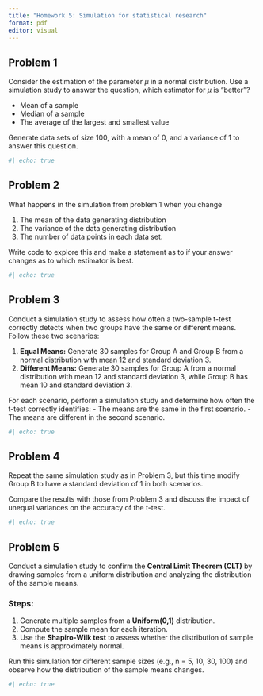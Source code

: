 ```yaml
---
title: "Homework 5: Simulation for statistical research"
format: pdf
editor: visual
---
```


## Problem 1

Consider the estimation of the parameter $\mu$ in a normal distribution. Use a simulation study to answer the question, which estimator for $\mu$ is "better"?

-   Mean of a sample
-   Median of a sample
-   The average of the largest and smallest value

Generate data sets of size 100, with a mean of 0, and a variance of 1 to answer this question.

```r
#| echo: true


```

## Problem 2

What happens in the simulation from problem 1 when you change

1.  The mean of the data generating distribution
2.  The variance of the data generating distribution
3.  The number of data points in each data set.

Write code to explore this and make a statement as to if your answer changes as to which estimator is best.

```r
#| echo: true


```

## Problem 3

Conduct a simulation study to assess how often a two-sample t-test correctly detects when two groups have the same or different means. Follow these two scenarios:

1.  **Equal Means:** Generate 30 samples for Group A and Group B from a normal distribution with mean 12 and standard deviation 3.
2.  **Different Means:** Generate 30 samples for Group A from a normal distribution with mean 12 and standard deviation 3, while Group B has mean 10 and standard deviation 3.

For each scenario, perform a simulation study and determine how often the t-test correctly identifies: - The means are the same in the first scenario. - The means are different in the second scenario.

```r
#| echo: true

```

## Problem 4

Repeat the same simulation study as in Problem 3, but this time modify Group B to have a standard deviation of 1 in both scenarios.

Compare the results with those from Problem 3 and discuss the impact of unequal variances on the accuracy of the t-test.

```r
#| echo: true

```

## Problem 5

Conduct a simulation study to confirm the **Central Limit Theorem (CLT)** by drawing samples from a uniform distribution and analyzing the distribution of the sample means.

### Steps:

1.  Generate multiple samples from a **Uniform(0,1)** distribution.
2.  Compute the sample mean for each iteration.
3.  Use the **Shapiro-Wilk test** to assess whether the distribution of sample means is approximately normal.

Run this simulation for different sample sizes (e.g., n = 5, 10, 30, 100) and observe how the distribution of the sample means changes.

```r
#| echo: true

```
